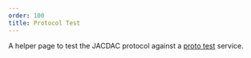 ---
order: 100
title: Protocol Test
---


A helper page to test the JACDAC protocol against a [proto test](/services/prototest) service.

<ProtocolTest />